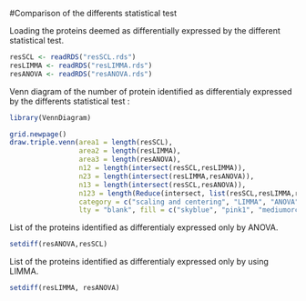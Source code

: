 #Comparison of the differents statistical test

Loading the proteins deemed as differentially expressed by the different statistical test.
```{r}
resSCL <- readRDS("resSCL.rds")
resLIMMA <- readRDS("resLIMMA.rds")
resANOVA <- readRDS("resANOVA.rds")
```


Venn diagram of the number of protein identified as differentialy expressed by the differents statistical test : 
```{r, message=TRUE}
library(VennDiagram)

grid.newpage()
draw.triple.venn(area1 = length(resSCL), 
                 area2 = length(resLIMMA), 
                 area3 = length(resANOVA), 
                 n12 = length(intersect(resSCL,resLIMMA)), 
                 n23 = length(intersect(resLIMMA,resANOVA)), 
                 n13 = length(intersect(resSCL,resANOVA)), 
                 n123 = length(Reduce(intersect, list(resSCL,resLIMMA,resANOVA))), 
                 category = c("scaling and centering", "LIMMA", "ANOVA"),
                 lty = "blank", fill = c("skyblue", "pink1", "mediumorchid"))
```

List of the proteins  identified as differentialy expressed only by ANOVA.
```{r}
setdiff(resANOVA,resSCL)
```

List of the proteins identified as differentialy expressed only by using LIMMA.
```{r}
setdiff(resLIMMA, resANOVA)
```